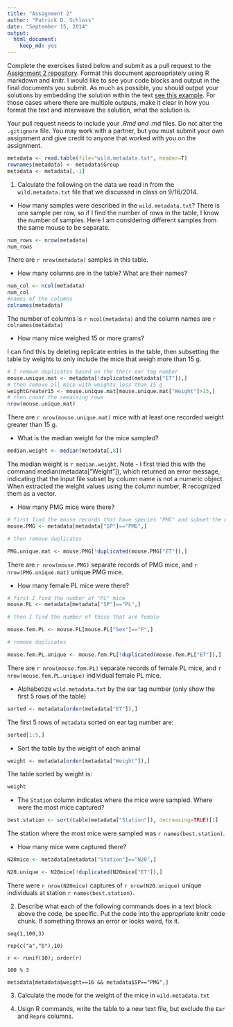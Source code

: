 ```yaml
---
title: "Assignment 2"
author: "Patrick D. Schloss"
date: "September 15, 2014"
output:
  html_document:
    keep_md: yes
---
```


Complete the exercises listed below and submit as a pull request to the [Assignment 2 repository](http://www.github.com/microbialinformatics/assignment02).  Format this document approapriately using R markdown and knitr. I would like to see your code blocks and output in the final documents you submit. As much as possible, you should output your solutions by embedding the solution within the text [see this example](https://github.com/microbialinformatics/assignment02/blob/master/example.Rmd). For those cases where there are multiple outputs, make it clear in how you format the text and interweave the solution, what the solution is.

Your pull request needs to include your *.Rmd and *.md files. Do not alter the `.gitignore` file. You may work with a partner, but you must submit your own assignment and give credit to anyone that worked with you on the assignment.

```r
metadata <- read.table(file="wild.metadata.txt", header=T)
rownames(metadata) <- metadata$Group
metadata <- metadata[,-1]
```

1.  Calculate the following on the data we read in from the `wild.metadata.txt` file that we discussed in class on 9/16/2014.

  * How many samples were described in the `wild.metadata.txt`?
  There is one sample per row, so if I find the number of rows in the table, I know 
the number of samples. Here I am considering different samples from the same mouse
to be separate.
```r
num_rows <- nrow(metadata)
num_rows
```

There are `r nrow(metadata)` samples in this table.

  * How many columns are in the table? What are their names?
  
  ```r
num_col <- ncol(metadata)
num_col
#names of the columns
colnames(metadata)
```

The number of columns is `r ncol(metadata)` and the column names are 
`r colnames(metadata)`

  * How many mice weighed 15 or more grams?
  
  I can find this by deleting replicate entries in the table, then subsetting the table
by weights to only include the mice that weigh more than 15 g.

```r
# I remove duplicates based on the their ear tag number
mouse.unique.mat <- metadata[!duplicated(metadata["ET"]),]
# then remove all mice with weights less than 15 g
weightGreater15 <- mouse.unique.mat[mouse.unique.mat["Weight"]>15,]
# then count the remaining rows
nrow(mouse.unique.mat)
```

There are `r nrow(mouse.unique.mat)` mice with at least one recorded weight greater than 15 g.

  * What is the median weight for the mice sampled?
  
  
```r
median.weight <- median(metadata[,8])
```

The median weight is `r median.weight`. Note - I first tried this with the command 
median(metadata["Weight"]), which returned an error message, indicating that the input file
subset by column name is not a numeric object. When extracted the weight values using the 
column number, R recognized them as a vector.


  * How many PMG mice were there?
  
```r
# first find the mouse records that have species "PMG" and subset the matrix
mouse.PMG <- metadata[metadata["SP"]=="PMG",]

# then remove duplicates

PMG.unique.mat <- mouse.PMG[!duplicated(mouse.PMG["ET"]),]
```

There are `r nrow(mouse.PMG)` separate records of PMG mice, and `r nrow(PMG.unique.mat)` unique
PMG mice.

  * How many female PL mice were there?
  
```r
# first I find the number of "PL" mice
mouse.PL <- metadata[metadata["SP"]=="PL",]

# then I find the number of those that are female

mouse.fem.PL <- mouse.PL[mouse.PL["Sex"]=="F",]

# remove duplicates

mouse.fem.PL.unique <- mouse.fem.PL[!duplicated(mouse.fem.PL["ET"]),]
```

There are `r nrow(mouse.fem.PL)` separate records of female PL mice, and 
`r nrow(mouse.fem.PL.unique)` individual female PL mice.

  * Alphabetize `wild.metadata.txt` by the ear tag number (only show the first 5 rows of the table)
  
```r
sorted <- metadata[order(metadata["ET"]),]
```

The first 5 rows of `metadata` sorted on ear tag number are: 

```r
sorted[1:5,]
```

  * Sort the table by the weight of each animal
  
```r
weight <- metadata[order(metadata["Weight"]),]
```

The table sorted by weight is:

```r
weight
```

  * The `Station` column indicates where the mice were sampled. Where were the most mice captured?
  
```r
best.station <- sort(table(metadata["Station"]), decreasing=TRUE)[1]
```

The station where the most mice were sampled was `r names(best.station)`.

  * How many mice were captured there?

```r
N20mice <- metadata[metadata["Station"]=="N20",]

N20.unique <- N20mice[!duplicated(N20mice["ET"]),]
```

There were `r nrow(N20mice)` captures of `r nrow(N20.unique)` unique individuals at 
station `r names(best.station)`.



2.	Describe what each of the following commands does in a text block above the code, be specific. Put the code into the appropriate knitr code chunk. If something throws an error or looks weird, fix it.

```
seq(1,100,3)
```

```
rep(c("a","b"),10)
```

```
r <- runif(10); order(r)
```

```
100 % 3
```

```
metadata[metadata$weight==16 && metadata$SP=="PMG",]
```


3.	Calculate the mode for the weight of the mice in `wild.metadata.txt`


4.	Usign R commands, write the table to a new text file, but exclude the `Ear` and `Repro` columns.

